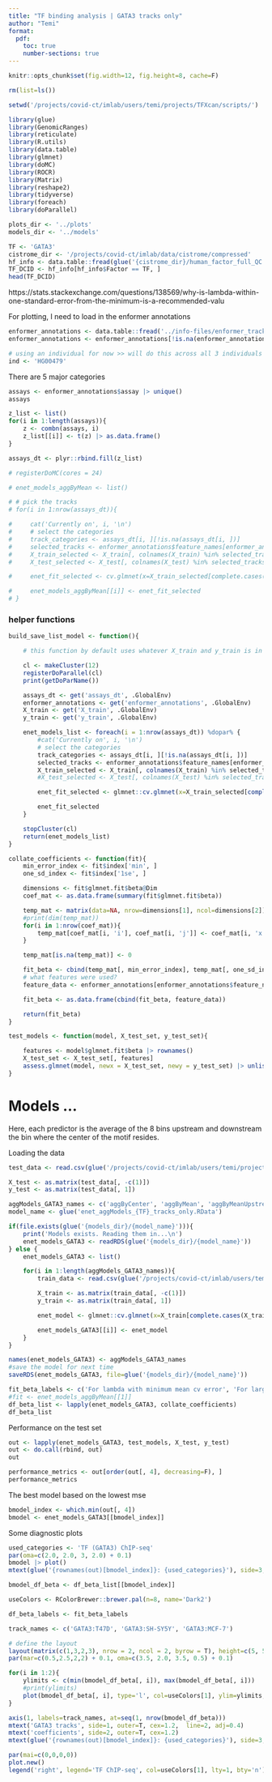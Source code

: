 ```yaml
---
title: "TF binding analysis | GATA3 tracks only"
author: "Temi"
format: 
  pdf: 
    toc: true
    number-sections: true
---
```

```r
knitr::opts_chunk$set(fig.width=12, fig.height=8, cache=F)
```

```r
rm(list=ls())

setwd('/projects/covid-ct/imlab/users/temi/projects/TFXcan/scripts/')

library(glue)
library(GenomicRanges)
library(reticulate)
library(R.utils)
library(data.table)
library(glmnet)
library(doMC)
library(ROCR)
library(Matrix)
library(reshape2)
library(tidyverse)
library(foreach)
library(doParallel)
```

```r
plots_dir <- '../plots'
models_dir <- '../models'
```

```r
TF <- 'GATA3'
cistrome_dir <- '/projects/covid-ct/imlab/data/cistrome/compressed'
hf_info <- data.table::fread(glue('{cistrome_dir}/human_factor_full_QC.txt'))
TF_DCID <- hf_info[hf_info$Factor == TF, ]
head(TF_DCID)
```

https://stats.stackexchange.com/questions/138569/why-is-lambda-within-one-standard-error-from-the-minimum-is-a-recommended-valu

\newpage

For plotting, I need to load in the enformer annotations
```r
enformer_annotations <- data.table::fread('../info-files/enformer_tracks_annotated-resaved.txt')
enformer_annotations <- enformer_annotations[!is.na(enformer_annotations$assay), ]
```

```r
# using an individual for now >> will do this across all 3 individuals later
ind <- 'HG00479'
```

There are 5 major categories
```r
assays <- enformer_annotations$assay |> unique()
assays
```

```r

z_list <- list()
for(i in 1:length(assays)){
    z <- combn(assays, i)
    z_list[[i]] <- t(z) |> as.data.frame()
}

assays_dt <- plyr::rbind.fill(z_list)
```

```r
# registerDoMC(cores = 24)

# enet_models_aggByMean <- list()

# # pick the tracks
# for(i in 1:nrow(assays_dt)){

#     cat('Currently on', i, '\n')
#     # select the categories
#     track_categories <- assays_dt[i, ][!is.na(assays_dt[i, ])]
#     selected_tracks <- enformer_annotations$feature_names[enformer_annotations$assay %in% track_categories]
#     X_train_selected <- X_train[, colnames(X_train) %in% selected_tracks]
#     X_test_selected <- X_test[, colnames(X_test) %in% selected_tracks]

#     enet_fit_selected <- cv.glmnet(x=X_train_selected[complete.cases(X_train_selected),], y=y_train[complete.cases(X_train_selected)], family = "binomial", type.measure = "auc", alpha = 0.5, parallel=T, keep=T)

#     enet_models_aggByMean[[i]] <- enet_fit_selected
# }
```

### helper functions

```r
build_save_list_model <- function(){

    # this function by default uses whatever X_train and y_train is in the environment

    cl <- makeCluster(12)
    registerDoParallel(cl)
    print(getDoParName())

    assays_dt <- get('assays_dt', .GlobalEnv)
    enformer_annotations <- get('enformer_annotations', .GlobalEnv)
    X_train <- get('X_train', .GlobalEnv)
    y_train <- get('y_train', .GlobalEnv)

    enet_models_list <- foreach(i = 1:nrow(assays_dt)) %dopar% {
        #cat('Currently on', i, '\n')
        # select the categories
        track_categories <- assays_dt[i, ][!is.na(assays_dt[i, ])]
        selected_tracks <- enformer_annotations$feature_names[enformer_annotations$assay %in% track_categories]
        X_train_selected <- X_train[, colnames(X_train) %in% selected_tracks]
        #X_test_selected <- X_test[, colnames(X_test) %in% selected_tracks]

        enet_fit_selected <- glmnet::cv.glmnet(x=X_train_selected[complete.cases(X_train_selected),], y=y_train[complete.cases(X_train_selected)], family = "binomial", type.measure = "auc", alpha = 0.5, parallel=T, keep=T)

        enet_fit_selected
    }

    stopCluster(cl)
    return(enet_models_list)
}

collate_coefficients <- function(fit){
    min_error_index <- fit$index['min', ]
    one_sd_index <- fit$index['1se', ]

    dimensions <- fit$glmnet.fit$beta@Dim
    coef_mat <- as.data.frame(summary(fit$glmnet.fit$beta))

    temp_mat <- matrix(data=NA, nrow=dimensions[1], ncol=dimensions[2])
    #print(dim(temp_mat))
    for(i in 1:nrow(coef_mat)){
        temp_mat[coef_mat[i, 'i'], coef_mat[i, 'j']] <- coef_mat[i, 'x']
    }

    temp_mat[is.na(temp_mat)] <- 0

    fit_beta <- cbind(temp_mat[, min_error_index], temp_mat[, one_sd_index])
    # what features were used?
    feature_data <- enformer_annotations[enformer_annotations$feature_names %in% (fit$glmnet.fit$beta |> rownames()), c('assay', 'feature_names')]

    fit_beta <- as.data.frame(cbind(fit_beta, feature_data))

    return(fit_beta)
}

test_models <- function(model, X_test_set, y_test_set){

    features <- model$glmnet.fit$beta |> rownames()
    X_test_set <- X_test_set[, features]
    assess.glmnet(model, newx = X_test_set, newy = y_test_set) |> unlist()
}
```


# Models ...

Here, each predictor is the average of the 8 bins upstream and downstream the bin where the center of the motif resides. 

Loading the data
```r
test_data <- read.csv(glue('/projects/covid-ct/imlab/users/temi/projects/TFXcan/output/train-test-data/test_aggByMean_{ind}_{TF}.csv'))

X_test <- as.matrix(test_data[, -c(1)])
y_test <- as.matrix(test_data[, 1])
```

```r

aggModels_GATA3_names <- c('aggByCenter', 'aggByMean', 'aggByMeanUpstream', 'aggByMeanDownstream', 'aggByMeanUpstreamDownstream')
model_name <- glue('enet_aggModels_{TF}_tracks_only.RData')

if(file.exists(glue('{models_dir}/{model_name}'))){
    print('Models exists. Reading them in...\n')
    enet_models_GATA3 <- readRDS(glue('{models_dir}/{model_name}'))
} else {
    enet_models_GATA3 <- list()

    for(i in 1:length(aggModels_GATA3_names)){
        train_data <- read.csv(glue('/projects/covid-ct/imlab/users/temi/projects/TFXcan/output/train-test-data/train_{aggModels_GATA3_names[i]}_{ind}_{TF}.csv'))

        X_train <- as.matrix(train_data[, -c(1)])
        y_train <- as.matrix(train_data[, 1])

        enet_model <- glmnet::cv.glmnet(x=X_train[complete.cases(X_train),], y=y_train[complete.cases(X_train)], family = "binomial", type.measure = "auc", alpha = 0.5, parallel=T, keep=T)

        enet_models_GATA3[[i]] <- enet_model
    }
}

names(enet_models_GATA3) <- aggModels_GATA3_names
#save the model for next time
saveRDS(enet_models_GATA3, file=glue('{models_dir}/{model_name}'))
```

```r
fit_beta_labels <- c('For lambda with minimum mean cv error', 'For largest lambda with 1 s.e within the mininum error')
#fit <- enet_models_aggByMean[[1]]
df_beta_list <- lapply(enet_models_GATA3, collate_coefficients)
df_beta_list
```

Performance on the test set

```r
out <- lapply(enet_models_GATA3, test_models, X_test, y_test)
out <- do.call(rbind, out)
out
```

```r
performance_metrics <- out[order(out[, 4], decreasing=F), ]
performance_metrics
```

The best model based on the lowest mse
```r
bmodel_index <- which.min(out[, 4])
bmodel <- enet_models_GATA3[[bmodel_index]]
```
Some diagnostic plots
```r
used_categories <- 'TF (GATA3) ChIP-seq'
par(oma=c(2.0, 2.0, 3, 2.0) + 0.1)
bmodel |> plot()
mtext(glue('{rownames(out)[bmodel_index]}: {used_categories}'), side=3, line=3, cex=1.5)
```

```r
bmodel_df_beta <- df_beta_list[[bmodel_index]]
```
```r
useColors <- RColorBrewer::brewer.pal(n=8, name='Dark2')
```

```r
df_beta_labels <- fit_beta_labels

track_names <- c('GATA3:T47D', 'GATA3:SH-SY5Y', 'GATA3:MCF-7')

# define the layout
layout(matrix(c(1,3,2,3), nrow = 2, ncol = 2, byrow = T), height=c(5, 5), width=c(8,1))
par(mar=c(0.5,2.5,2,2) + 0.1, oma=c(3.5, 2.0, 3.5, 0.5) + 0.1)

for(i in 1:2){
    ylimits <- c(min(bmodel_df_beta[, i]), max(bmodel_df_beta[, i]))
    #print(ylimits)
    plot(bmodel_df_beta[, i], type='l', col=useColors[1], ylim=ylimits, xaxt='n', main=df_beta_labels[i])
}

axis(1, labels=track_names, at=seq(1, nrow(bmodel_df_beta)))
mtext('GATA3 tracks', side=1, outer=T, cex=1.2,  line=2, adj=0.4)
mtext('coefficients', side=2, outer=T, cex=1.2)
mtext(glue('{rownames(out)[bmodel_index]}: {used_categories}'), side=3, outer=T, cex=1.3, adj=0)

par(mai=c(0,0,0,0))
plot.new()
legend('right', legend='TF ChIP-seq', col=useColors[1], lty=1, bty='n')

```